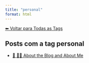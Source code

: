 ```yaml
---
title: "personal"
format: html
---
```


[⬅ Voltar para Todas as Tags](../tags.qmd)

## Posts com a tag **personal**

- [📘 🧑‍💻 About the Blog and About Me](/posts/personal/about-the-blog.html)
